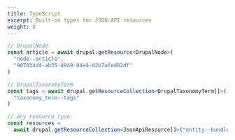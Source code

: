 ```yaml
---
title: TypeScript
excerpt: Built-in types for JSON:API resources
weight: 8
---
```


```ts
// DrupalNode
const article = await drupal.getResource<DrupalNode>(
  "node--article",
  "907034d4-ab35-4949-84e4-d2b7afed82df"
)
```

```ts
// DrupalTaxonomyTerm
const tags = await drupal.getResourceCollection<DrupalTaxonomyTerm[]>(
  "taxonomy_term--tags"
)
```

```ts
// Any resource type.
const resources =
  await drupal.getResourceCollection<JsonApiResource[]>("entity--bundle")
```
